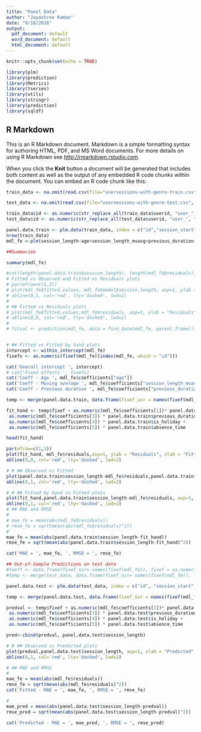 ---
title: "Panel Data"
author: "Jayashree Raman"
date: "9/18/2018"
output:
  pdf_document: default
  word_document: default
  html_document: default
---

```{r setup, include=FALSE}
knitr::opts_chunk$set(echo = TRUE)
```

```{r}
library(plm)
library(prediction)
library(Metrics)
library(tseries)
library(utils)
library(stringr)
library(prediction)
library(sqldf)
```

## R Markdown

This is an R Markdown document. Markdown is a simple formatting syntax for authoring HTML, PDF, and MS Word documents. For more details on using R Markdown see <http://rmarkdown.rstudio.com>.

When you click the **Knit** button a document will be generated that includes both content as well as the output of any embedded R code chunks within the document. You can embed an R code chunk like this:

```{r}
train_data <- na.omit(read.csv(file="usersessions-with-genre-train.csv", header=TRUE, row.names = NULL, sep="|"))

test_data <- na.omit(read.csv(file="usersessions-with-genre-test.csv", header=TRUE, row.names = NULL, sep="|"))

train_data$id <- as.numeric(str_replace_all(train_data$userid, "user_", ""))
test_data$id <- as.numeric(str_replace_all(test_data$userid, "user_", ""))

panel.data.train <- plm.data(train_data, index = c("id","session_start"))
nrow(train_data)
mdl_fe <-plm(session_length~age+session_length_mvavg+previous_duration+is_holiday+absence_time, data = panel.data.train, model = "within")

##Summaries

summary(mdl_fe)

#cat(length(panel.data.train$session_length), length(mdl_fd$residuals))
# Fitted vs Observed and Fitted vs Residuals plots
# par(mfrow=c(1,2))
# plot(mdl_fe$fitted.values, mdl_fe$model$session_length, asp=1, ylab = "Observed", xlab = "Fitted", main = "Fitted vs Observed ")
# abline(0,1, col='red', lty='dashed', lwd=2)
# 
# ## Fitted vs Residuals plots
# plot(mdl_fe$fitted.values,mdl_fe$residuals, asp=1, ylab = "Residuals", xlab = "Fitted", main = "Fitted vs Residuals")
# abline(0,0, col='red', lty='dashed', lwd=2)
# 
# fitval <- prediction(mdl_fe, data = find_data(mdl_fe, parent.frame()), at=NULL, calculate_se=FALSE)


# ## Fitted vs Fitted by hand plots
intercept <- within_intercept(mdl_fe)
fixefs <- as.numeric(fixef(mdl_fe)[index(mdl_fe, which = "id")])

cat('Overall intercept ', intercept)
# cat('Fixed effects ', fixefs)
cat('Coeff - Age ', mdl_fe$coefficients["age"])
cat('Coeff - Moving average ', mdl_fe$coefficients["session_length_mvavg"])
cat('Coeff - Previous duration ', mdl_fe$coefficients["previous_duration"])

temp <- merge(panel.data.train, data.frame(fixef_usr = names(fixef(mdl_fe)), fixef = as.numeric(fixef(mdl_fe))), by.x = c("id"), by.y=c("fixef_usr"))

fit_hand <- temp$fixef + as.numeric(mdl_fe$coefficients[1])* panel.data.train$age +  as.numeric(mdl_fe$coefficients[2]) * panel.data.train$session_length_mvavg +
 as.numeric(mdl_fe$coefficients[3]) * panel.data.train$previous_duration + 
 as.numeric(mdl_fe$coefficients[4]) * panel.data.train$is_holiday +
 as.numeric(mdl_fe$coefficients[5]) * panel.data.train$absence_time

head(fit_hand)

par(mfrow=c(1,3))
plot(fit_hand, mdl_fe$residuals,asp=1, ylab = "Residuals", xlab = "Fitted", main = "Fitted by hand vs Residuals")
abline(0,0, col='red', lty='dashed', lwd=2)

# # ## Observed vs Fitted
plot(panel.data.train$session_length-mdl_fe$residuals,panel.data.train$session_length, asp=1, xlab = "Fitted by hand", ylab = "Observed", main = "Fitted vs Observed")
abline(0,1, col='red', lty='dashed', lwd=2)

# # ## Fitted by hand vs Fitted plots
plot(fit_hand,panel.data.train$session_length-mdl_fe$residuals, asp=1, xlab = "Fitted by hand", ylab = "Fitted", main = "Fitted by hand vs Fitted")
abline(0,1, col='red', lty='dashed', lwd=2)
# ## MAE and RMSE
# 
# mae_fe = mean(abs(mdl_fe$residuals))
# rmse_fe = sqrt(mean(abs(mdl_fe$residuals)^2))
# 
mae_fe = mean(abs(panel.data.train$session_length-fit_hand))
rmse_fe = sqrt(mean(abs(panel.data.train$session_length-fit_hand)^2))

cat('MAE = ', mae_fe, ', RMSE = ', rmse_fe)

## Out-of-Sample Predictions on test data
#fxeff <- data.frame(fixef_usr= names(fixef(mdl_fe)), fixef = as.numeric(fixef(mdl_fe)[index(mdl_fe, which = "id")]))
#temp <- merge(test_data, data.frame(fixef_usr= names(fixef(mdl_fe)), fixef = as.numeric(fixef(mdl_fe))), by.x = c("id"), by.y=c("fixef_usr"))

panel.data.test <- plm.data(test_data, index = c("id", "session_start"))

temp <- merge(panel.data.test, data.frame(fixef_usr = names(fixef(mdl_fe)), fixef = as.numeric(fixef(mdl_fe))), by.x = c("id"), by.y=c("fixef_usr"))

predval <- temp$fixef + as.numeric(mdl_fe$coefficients[1])* panel.data.test$age +  as.numeric(mdl_fe$coefficients[2]) * panel.data.test$session_length_mvavg +
 as.numeric(mdl_fe$coefficients[3]) * panel.data.test$previous_duration + 
 as.numeric(mdl_fe$coefficients[4]) * panel.data.test$is_holiday +
 as.numeric(mdl_fe$coefficients[5]) * panel.data.test$absence_time

pred<-cbind(predval, panel.data.test$session_length)

# # ## Observed vs Predicted plots
plot(predval,panel.data.test$session_length, asp=1, xlab = "Predicted", ylab = "Observed", main = "Predicted vs Observed")
abline(0,1, col='red', lty='dashed', lwd=2)

# ## MAE and RMSE
#
mae_fe = mean(abs(mdl_fe$residuals))
rmse_fe = sqrt(mean(abs(mdl_fe$residuals)^2))
cat('Fitted - MAE = ', mae_fe, ', RMSE = ', rmse_fe)

#
mae_pred = mean(abs(panel.data.test$session_length-predval))
rmse_pred = sqrt(mean(abs(panel.data.test$session_length-predval)^2))

cat('Predicted - MAE = ', mae_pred, ', RMSE = ', rmse_pred)

```



